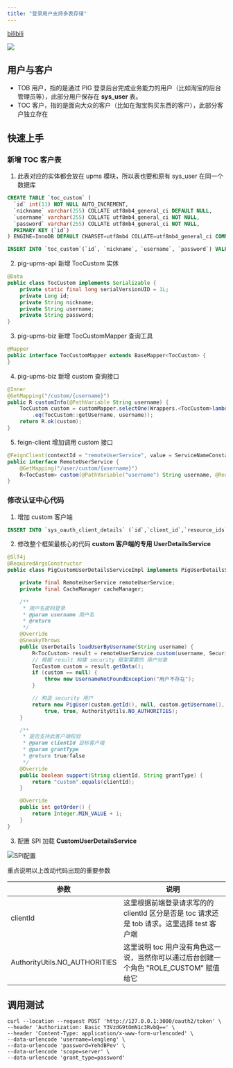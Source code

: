 ```yaml
---
title: "登录用户支持多表存储"
---
```


[bilibili](https://player.bilibili.com/player.html?bvid=BV12t411B7e9&p=19&page=19)

![](/images/1622854590046-b654da2e-381e-486f-bcf6-89f4d3f45d4d.png)

## 用户与客户

- TOB 用户，指的是通过 PIG 登录后台完成业务能力的用户（比如淘宝的后台管理员等），此部分用户保存在 **sys_user** 表。
- TOC 客户，指的是面向大众的客户（比如在淘宝购买东西的客户），此部分客户独立存在

## 快速上手

### 新增 TOC 客户表

1. 此表对应的实体都会放在 upms 模块，所以表也要和原有 sys_user 在同一个数据库

```sql
CREATE TABLE `toc_custom` (
  `id` int(11) NOT NULL AUTO_INCREMENT,
  `nickname` varchar(255) COLLATE utf8mb4_general_ci DEFAULT NULL,
  `username` varchar(255) COLLATE utf8mb4_general_ci NOT NULL,
  `password` varchar(255) COLLATE utf8mb4_general_ci NOT NULL,
  PRIMARY KEY (`id`)
) ENGINE=InnoDB DEFAULT CHARSET=utf8mb4 COLLATE=utf8mb4_general_ci COMMENT='客户表';

INSERT INTO `toc_custom`(`id`, `nickname`, `username`, `password`) VALUES (1, 'lengleng', 'lengleng', '123456');
```

2. pig-upms-api 新增 TocCustom 实体

```java
@Data
public class TocCustom implements Serializable {
    private static final long serialVersionUID = 1L;
    private Long id;
    private String nickname;
    private String username;
    private String password;
}
```

3. pig-upms-biz 新增 TocCustomMapper 查询工具

```java
@Mapper
public interface TocCustomMapper extends BaseMapper<TocCustom> {
}
```

4. pig-upms-biz 新增 custom 查询接口

```java
@Inner
@GetMapping("/custom/{username}")
public R customInfo(@PathVariable String username) {
    TocCustom custom = customMapper.selectOne(Wrappers.<TocCustom>lambdaQuery()
        .eq(TocCustom::getUsername, username));
    return R.ok(custom);
}
```

5. feign-client 增加调用 custom 接口

```java
@FeignClient(contextId = "remoteUserService", value = ServiceNameConstants.UPMS_SERVICE)
public interface RemoteUserService {
    @GetMapping("/user/custom/{username}")
    R<TocCustom> custom(@PathVariable("username") String username, @RequestHeader(SecurityConstants.FROM) String from);
}
```

### 修改认证中心代码

1. 增加 custom 客户端

```sql
INSERT INTO `sys_oauth_client_details` (`id`,`client_id`,`resource_ids`,`client_secret`,`scope`,`authorized_grant_types`,`web_server_redirect_uri`,`authorities`,`access_token_validity`,`refresh_token_validity`,`additional_information`,`autoapprove`) VALUES (20000,'custom',NULL,'custom','server','password,refresh_token',NULL,NULL,10000,11111111,'','true');
```

2. 修改整个框架最核心的代码 **custom 客户端的专用 UserDetailsService**

```java
@Slf4j
@RequiredArgsConstructor
public class PigCustomUserDetailsServiceImpl implements PigUserDetailsService {

    private final RemoteUserService remoteUserService;
    private final CacheManager cacheManager;

    /**
     * 用户名密码登录
     * @param username 用户名
     * @return
     */
    @Override
    @SneakyThrows
    public UserDetails loadUserByUsername(String username) {
        R<TocCustom> result = remoteUserService.custom(username, SecurityConstants.FROM_IN);
        // 根据 result 构建 security 框架需要的 用户对象
        TocCustom custom = result.getData();
        if (custom == null) {
            throw new UsernameNotFoundException("用户不存在");
        }

        // 构造 security 用户
        return new PigUser(custom.getId(), null, custom.getUsername(), "{noop}" + custom.getPassword(), null, true, true,
            true, true, AuthorityUtils.NO_AUTHORITIES);
    }

    /**
     * 是否支持此客户端校验
     * @param clientId 目标客户端
     * @param grantType
     * @return true/false
     */
    @Override
    public boolean support(String clientId, String grantType) {
        return "custom".equals(clientId);
    }

    @Override
    public int getOrder() {
        return Integer.MIN_VALUE + 1;
    }
}
```

3. 配置 SPI 加载 **CustomUserDetailsService**

![SPI配置](/images/1643514028039-ba3a2ac9-a3f2-473f-b799-c2809e8124a2.png)

<Note>
重点说明以上改动代码出现的重要参数
</Note>

| 参数 | 说明 |
| --- | --- |
| clientId | 这里根据前端登录请求写的的 clientId 区分是否是 toc 请求还是 tob 请求。这里选择 test 客户端 |
| AuthorityUtils.NO_AUTHORITIES | 这里说明 toc 用户没有角色这一说，当然你可以通过后台创建一个角色 "ROLE_CUSTOM" 赋值给它 |

## 调用测试

```shell
curl --location --request POST 'http://127.0.0.1:3000/oauth2/token' \
--header 'Authorization: Basic Y3VzdG9tOmN1c3RvbQ==' \
--header 'Content-Type: application/x-www-form-urlencoded' \
--data-urlencode 'username=lengleng' \
--data-urlencode 'password=YehdBPev' \
--data-urlencode 'scope=server' \
--data-urlencode 'grant_type=password'
```
